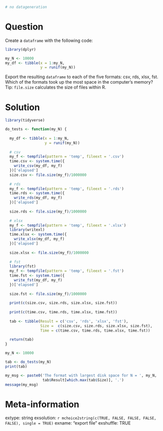 ```r
# no datageneration

```

Question
========

Create a `dataframe` with the following code:

```r
library(dplyr)

my_N <- 10000
my_df <- tibble(x = 1:my_N,
                y = runif(my_N))
```

Export the resulting `dataframe` to each of the five formats: csv, rds, xlsx, fst. Which of the formats took up the most space in the computer's memory? Tip: `file.size` calculates the size of files within R.


Solution
================

```r
library(tidyverse)

do_tests <- function(my_N) {
  
  my_df <- tibble(x = 1:my_N,
                  y = runif(my_N))
  
  # csv
  my_f <- tempfile(pattern = 'temp', fileext = '.csv')
  time.csv <- system.time({
    write_csv(my_df, my_f)
  })['elapsed']
  size.csv <- file.size(my_f)/1000000
  
  # rds
  my_f <- tempfile(pattern = 'temp', fileext = '.rds')
  time.rds <- system.time({
    write_rds(my_df, my_f)
  })['elapsed']
  
  size.rds <- file.size(my_f)/1000000
  
  # xlsx
  my_f <- tempfile(pattern = 'temp', fileext = '.xlsx')
  library(writexl) 
  time.xlsx <- system.time({
    write_xlsx(my_df, my_f)
  })['elapsed']
  
  size.xlsx <- file.size(my_f)/1000000
  
  # fst
  library(fst)
  my_f <- tempfile(pattern = 'temp', fileext = '.fst')
  time.fst <- system.time({
    write_fst(my_df, my_f)
  })['elapsed']
  
  size.fst <- file.size(my_f)/1000000
  
  print(c(size.csv, size.rds, size.xlsx, size.fst))
  
  print(c(time.csv, time.rds, time.xlsx, time.fst))
  
  tab <- tibble(Result = c('csv', 'rds', 'xlsx', 'fst'), 
                Size =  c(size.csv, size.rds, size.xlsx, size.fst),
                Time = c(time.csv, time.rds, time.xlsx, time.fst))
  
  return(tab)
}

my_N <- 10000

tab <- do_tests(my_N)
print(tab)

my_msg <- paste0('The format with largest disk space for N = ', my_N, ' is ', 
                 tab$Result[which.max(tab$Size)], '.')
message(my_msg)

```


Meta-information
================
extype: string
exsolution: `r mchoice2string(c(TRUE, FALSE, FALSE, FALSE, FALSE), single = TRUE)`
exname: "export file"
exshuffle: TRUE

